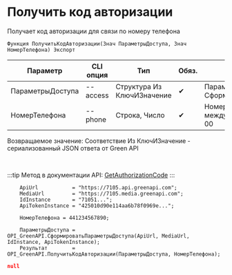 ﻿---
sidebar_position: 9
---


# Получить код авторизации
 Получает код авторизации для связи по номеру телефона



`Функция ПолучитьКодАвторизации(Знач ПараметрыДоступа, Знач НомерТелефона) Экспорт`

  | Параметр | CLI опция | Тип | Обяз. | Назначение |
  |-|-|-|-|-|
  | ПараметрыДоступа | --access | Структура Из КлючИЗначение | &#x2714; | Параметры доступа. См. СформироватьПараметрыДоступа |
  | НомерТелефона | --phone | Строка, Число | &#x2714; | Номер телефона в международном формате без + и 00 |

  
  Возвращаемое значение:   Соответствие Из КлючИЗначение - сериализованный JSON ответа от Green API

<br/>

:::tip
Метод в документации API: [GetAuthorizationCode](https://green-api.com/docs/api/account/GetAuthorizationCode/)
:::
<br/>



```bsl title="Пример использования для 1С:Предприятие/OneScript"
    ApiUrl           = "https://7105.api.greenapi.com";
    MediaUrl         = "https://7105.media.greenapi.com";
    IdInstance       = "71051...";
    ApiTokenInstance = "425010d90e114aa6b78f0969e...";

    НомерТелефона = 441234567890;

    ПараметрыДоступа = OPI_GreenAPI.СформироватьПараметрыДоступа(ApiUrl, MediaUrl, IdInstance, ApiTokenInstance);
    Результат        = OPI_GreenAPI.ПолучитьКодАвторизации(ПараметрыДоступа, НомерТелефона);
```
    



```json title="Результат"
null
```
